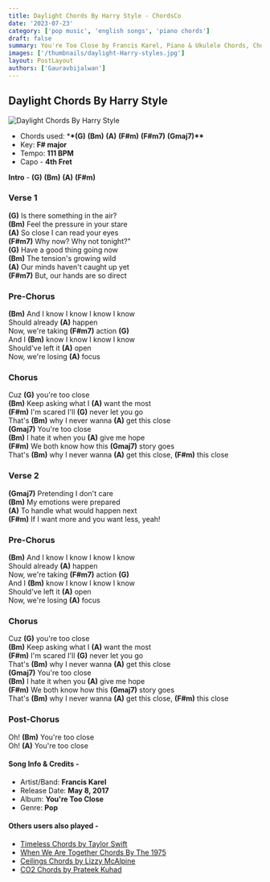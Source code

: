 ```yaml
---
title: Daylight Chords By Harry Style - ChordsCo
date: '2023-07-23'
category: ['pop music', 'english songs', 'piano chords']
draft: false
summary: You're Too Close by Francis Karel, Piano & Ukulele Chords, Chords used - (G) (Bm) (A) (F#m) (F#m7) (Gmaj7), Capo - 4th Fret, Key - F# major.
images: ['/thumbnails/daylight-Harry-styles.jpg']
layout: PostLayout
authors: ['Gauravbijalwan']
---
```


## Daylight Chords By Harry Style

![Daylight Chords By Harry Style](/thumbnails/daylight-Harry-styles.jpg)

- Chords used: \***\*(G)** **(Bm)** **(A)** **(F#m)** **(F#m7)** **(Gmaj7)\*\***
- Key: **F# major**
- Tempo: **111 BPM**
- Capo - **4th Fret**

**Intro** - **(G)** **(Bm)** **(A)** **(F#m)**

### Verse 1

**(G)** Is there something in the air?\
**(Bm)** Feel the pressure in your stare\
**(A)** So close I can read your eyes\
**(F#m7)** Why now? Why not tonight?"\
**(G)** Have a good thing going now\
**(Bm)** The tension's growing wild\
**(A)** Our minds haven't caught up yet\
**(F#m7)** But, our hands are so direct

### Pre-Chorus

**(Bm)** And I know I know I know I know\
Should already **(A)** happen\
Now, we're taking **(F#m7)** action **(G)**\
And I **(Bm)** know I know I know I know\
Should've left it **(A)** open\
Now, we're losing **(A)** focus

### Chorus

Cuz **(G)** you're too close\
**(Bm)** Keep asking what I **(A)** want the most\
**(F#m)** I'm scared I'll **(G)** never let you go\
That's **(Bm)** why I never wanna **(A)** get this close\
**(Gmaj7)** You're too close\
**(Bm)** I hate it when you **(A)** give me hope\
**(F#m)** We both know how this **(Gmaj7)** story goes\
That's **(Bm)** why I never wanna **(A)** get this close, **(F#m)** this close

### Verse 2

**(Gmaj7)** Pretending I don't care\
**(Bm)** My emotions were prepared\
**(A)** To handle what would happen next\
**(F#m)** If I want more and you want less, yeah!

### Pre-Chorus

**(Bm)** And I know I know I know I know\
Should already **(A)** happen\
Now, we're taking **(F#m7)** action **(G)**\
And I **(Bm)** know I know I know I know\
Should've left it **(A)** open\
Now, we're losing **(A)** focus

### Chorus

Cuz **(G)** you're too close\
**(Bm)** Keep asking what I **(A)** want the most\
**(F#m)** I'm scared I'll **(G)** never let you go\
That's **(Bm)** why I never wanna **(A)** get this close\
**(Gmaj7)** You're too close\
**(Bm)** I hate it when you **(A)** give me hope\
**(F#m)** We both know how this **(Gmaj7)** story goes\
That's **(Bm)** why I never wanna **(A)** get this close, **(F#m)** this close

### Post-Chorus

Oh! **(Bm)** You're too close\
Oh! **(A)** You're too close

#### Song Info & Credits -

- Artist/Band: **Francis Karel**
- Release Date: **May 8, 2017**
- Album: **You're Too Close**
- Genre: **Pop**

#### Others users also played -

- [Timeless Chords by Taylor Swift](https://www.chordsco.com/chords/timeless-chords-by-taylor-swift)
- [When We Are Together Chords By The 1975](https://www.chordsco.com/chords/when-we-are-together-chords-by-the-1975)
- [Ceilings Chords by Lizzy McAlpine](https://www.chordsco.com/chords/ceilings-chords-by-lizzy-mcalpine)
- [CO2 Chords by Prateek Kuhad](https://www.chordsco.com/chords/co2-chords-by-prateek-kuhad)
